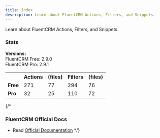```yaml
---
title: Index
description: Learn about FluentCRM Actions, Filters, and Snippets.
---
```


Learn about FluentCRM Actions, Filters, and Snippets.

### Stats

<p><b>Versions:</b><br/><span>FluentCRM Free: 2.9.0</span><br/><span>FluentCRM Pro: 2.9.1</span></p>

<table style="width:100%">
  <tr>
    <th></th>
    <th>Actions</th>
    <th>(files)</th>
    <th>Filters</th>
    <th>(files)</th>
  </tr>
  <tr>
    <td><b>Free</b></td>
    <td>271</td>
    <td>77</td>
    <td>294</td>
    <td>76</td>
  </tr>
  <tr>
    <td><b>Pro</b></td>
    <td>32</td>
    <td>25</td>
    <td>110</td>
    <td>72</td>
  </tr>
</table>

{/*
### FluentCRM Official Docs

- Read [Official Documentation](https://fluentcrm.com/docs/)
 */}